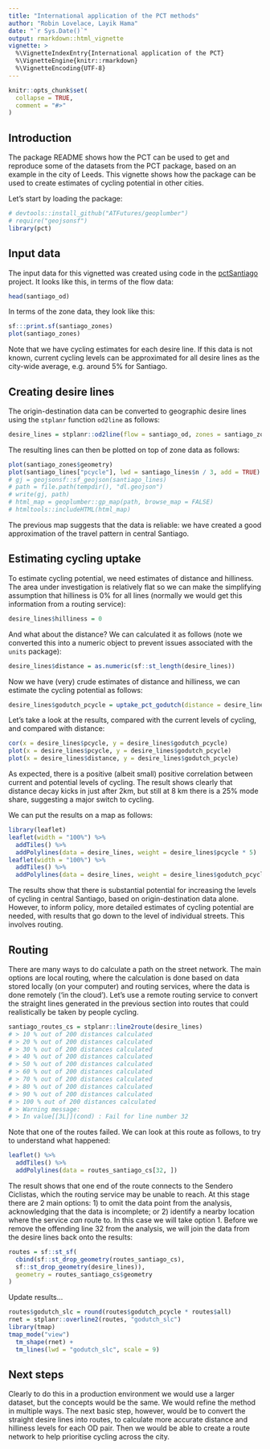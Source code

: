 ```yaml
---
title: "International application of the PCT methods"
author: "Robin Lovelace, Layik Hama"
date: "`r Sys.Date()`"
output: rmarkdown::html_vignette
vignette: >
  %\VignetteIndexEntry{International application of the PCT}
  %\VignetteEngine{knitr::rmarkdown}
  %\VignetteEncoding{UTF-8}
---
```


```r
knitr::opts_chunk$set(
  collapse = TRUE,
  comment = "#>"
)
```

## Introduction

The package README shows how the PCT can be used to get and reproduce some of the datasets from the PCT package, based on an example in the city of Leeds.
This vignette shows how the package can be used to create estimates of cycling potential in other cities.

Let's start by loading the package:

```r
# devtools::install_github("ATFutures/geoplumber")
# require("geojsonsf")
library(pct)
```

## Input data

The input data for this vignetted was created using code in the [pctSantiago](https://github.com/pedalea/pctSantiago) project.
It looks like this, in terms of the flow data:

```r
head(santiago_od)
```

In terms of the zone data, they look like this:

```r
sf:::print.sf(santiago_zones)
plot(santiago_zones)
```

Note that we have cycling estimates for each desire line.
If this data is not known, current cycling levels can be approximated for all desire lines as the city-wide average, e.g. around 5% for Santiago.

## Creating desire lines

The origin-destination data can be converted to geographic desire lines using the `stplanr` function `od2line` as follows:

```r
desire_lines = stplanr::od2line(flow = santiago_od, zones = santiago_zones)
```

The resulting lines can then be plotted on top of zone data as follows:

```r
plot(santiago_zones$geometry)
plot(santiago_lines["pcycle"], lwd = santiago_lines$n / 3, add = TRUE)
# gj = geojsonsf::sf_geojson(santiago_lines)
# path = file.path(tempdir(), "dl.geojson")
# write(gj, path)
# html_map = geoplumber::gp_map(path, browse_map = FALSE)
# htmltools::includeHTML(html_map)
```

The previous map suggests that the data is reliable: we have created a good approximation of the travel pattern in central Santiago.

## Estimating cycling uptake

To estimate cycling potential, we need estimates of distance and hilliness.
The area under investigation is relatively flat so we can make the simplifying assumption that hilliness is 0% for all lines (normally we would get this information from a routing service):

```r
desire_lines$hilliness = 0
```

And what about the distance?
We can calculated it as follows (note we converted this into a numeric object to prevent issues associated with the `units` package):

```r
desire_lines$distance = as.numeric(sf::st_length(desire_lines))
```

Now we have (very) crude estimates of distance and hilliness, we can estimate the cycling potential as follows:

```r
desire_lines$godutch_pcycle = uptake_pct_godutch(distance = desire_lines$distance, gradient = 0)
```

Let's take a look at the results, compared with the current levels of cycling, and compared with distance:

```r
cor(x = desire_lines$pcycle, y = desire_lines$godutch_pcycle)
plot(x = desire_lines$pcycle, y = desire_lines$godutch_pcycle)
plot(x = desire_lines$distance, y = desire_lines$godutch_pcycle)
```

As expected, there is a positive (albeit small) positive correlation between current and potential levels of cycling.
The result shows clearly that distance decay kicks in just after 2km, but still at 8 km there is a 25% mode share, suggesting a major switch to cycling.

We can put the results on a map as follows:

```r
library(leaflet)
leaflet(width = "100%") %>%
  addTiles() %>%
  addPolylines(data = desire_lines, weight = desire_lines$pcycle * 5)
leaflet(width = "100%") %>%
  addTiles() %>%
  addPolylines(data = desire_lines, weight = desire_lines$godutch_pcycle * 5)
```

The results show that there is substantial potential for increasing the levels of cycling in central Santiago, based on origin-destination data alone.
However, to inform policy, more detailed estimates of cycling potential are needed, with results that go down to the level of individual streets.
This involves routing.

## Routing

There are many ways to do calculate a path on the street network.
The main options are local routing, where the calculation is done based on data stored locally (on your computer) and routing services, where the data is done remotely ('in the cloud').
Let's use a remote routing service to convert the straight lines generated in the previous section into routes that could realistically be taken by people cycling.

```r
santiago_routes_cs = stplanr::line2route(desire_lines)
# > 10 % out of 200 distances calculated
# > 20 % out of 200 distances calculated
# > 30 % out of 200 distances calculated
# > 40 % out of 200 distances calculated
# > 50 % out of 200 distances calculated
# > 60 % out of 200 distances calculated
# > 70 % out of 200 distances calculated
# > 80 % out of 200 distances calculated
# > 90 % out of 200 distances calculated
# > 100 % out of 200 distances calculated
# > Warning message:
# > In value[[3L]](cond) : Fail for line number 32
```

Note that one of the routes failed.
We can look at this route as follows, to try to understand what happened:

```r
leaflet() %>% 
  addTiles() %>% 
  addPolylines(data = routes_santiago_cs[32, ])
```

The result shows that one end of the route connects to the Sendero Ciclistas, which the routing service may be unable to reach.
At this stage there are 2 main options: 1) to omit the data point from the analysis, acknowledging that the data is incomplete; or 2) identify a nearby location where the service *can* route to.
In this case we will take option 1.
Before we remove the offending line 32 from the analysis, we will join the data from the desire lines back onto the results:

```r
routes = sf::st_sf(
  cbind(sf::st_drop_geometry(routes_santiago_cs),
  sf::st_drop_geometry(desire_lines)),
  geometry = routes_santiago_cs$geometry
)
```

Update results...

```r
routes$godutch_slc = round(routes$godutch_pcycle * routes$all)
rnet = stplanr::overline2(routes, "godutch_slc")
library(tmap)
tmap_mode("view")
  tm_shape(rnet) +
  tm_lines(lwd = "godutch_slc", scale = 9) 
```


## Next steps

Clearly to do this in a production environment we would use a larger dataset, but the concepts would be the same.
We would refine the method in multiple ways.
The next basic step, however, would be to convert the straight desire lines into routes, to calculate more accurate distance and hilliness levels for each OD pair.
Then we would be able to create a route network to help prioritise cycling across the city.
